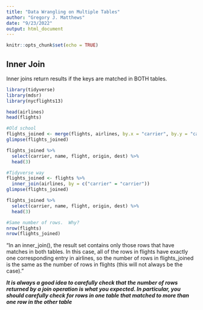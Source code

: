```yaml
---
title: "Data Wrangling on Multiple Tables"
author: "Gregory J. Matthews"
date: "9/23/2022"
output: html_document
---
```


```r
knitr::opts_chunk$set(echo = TRUE)
```

## Inner Join
Inner joins return results if the keys are matched in BOTH tables.

```r
library(tidyverse)
library(mdsr)
library(nycflights13)

head(airlines)
head(flights)

```

```r
#Old school
flights_joined <- merge(flights, airlines, by.x = "carrier", by.y = "carrier")
glimpse(flights_joined)
```

```r
flights_joined %>% 
  select(carrier, name, flight, origin, dest) %>% 
  head(3)
```

```r
#Tidyverse way
flights_joined <- flights %>% 
  inner_join(airlines, by = c("carrier" = "carrier"))
glimpse(flights_joined)
```

```r
flights_joined %>% 
  select(carrier, name, flight, origin, dest) %>% 
  head(3)
```

```r
#Same number of rows.  Why?  
nrow(flights)
nrow(flights_joined)
```

"In an inner_join(), the result set contains only those rows that have matches in both tables. In this case, all of the rows in flights have exactly one corresponding entry in airlines, so the number of rows in flights_joined is the same as the number of rows in flights (this will not always be the case)."

***It is always a good idea to carefully check that the number of rows returned by a join operation is what you expected. In particular, you should carefully check for rows in one table that matched to more than one row in the other table***



